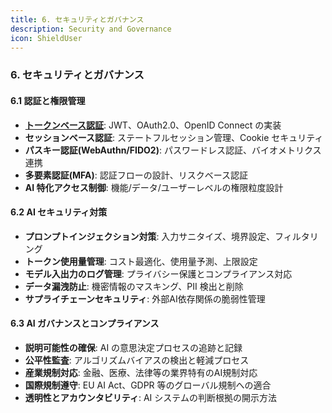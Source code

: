 ```yaml
---
title: 6. セキュリティとガバナンス
description: Security and Governance
icon: ShieldUser
---
```


### 6. セキュリティとガバナンス

#### 6.1 認証と権限管理

- [**トークンベース認証**](./06-security-and-governance/01-01_token_based_authentication): JWT、OAuth2.0、OpenID Connect の実装
- **セッションベース認証**: ステートフルセッション管理、Cookie セキュリティ
- **パスキー認証(WebAuthn/FIDO2)**: パスワードレス認証、バイオメトリクス連携
- **多要素認証(MFA)**: 認証フローの設計、リスクベース認証
- **AI 特化アクセス制御**: 機能/データ/ユーザーレベルの権限粒度設計

#### 6.2 AI セキュリティ対策

- **プロンプトインジェクション対策**: 入力サニタイズ、境界設定、フィルタリング
- **トークン使用量管理**: コスト最適化、使用量予測、上限設定
- **モデル入出力のログ管理**: プライバシー保護とコンプライアンス対応
- **データ漏洩防止**: 機密情報のマスキング、PII 検出と削除
- **サプライチェーンセキュリティ**: 外部AI依存関係の脆弱性管理

#### 6.3 AI ガバナンスとコンプライアンス

- **説明可能性の確保**: AI の意思決定プロセスの追跡と記録
- **公平性監査**: アルゴリズムバイアスの検出と軽減プロセス
- **産業規制対応**: 金融、医療、法律等の業界特有のAI規制対応
- **国際規制遵守**: EU AI Act、GDPR 等のグローバル規制への適合
- **透明性とアカウンタビリティ**: AI システムの判断根拠の開示方法
